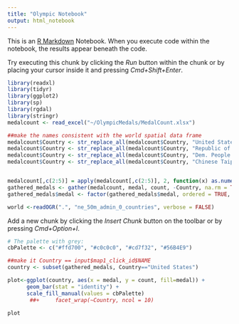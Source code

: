 ```yaml
---
title: "Olympic Notebook"
output: html_notebook
---
```


This is an [R Markdown](http://rmarkdown.rstudio.com) Notebook. When you execute code within the notebook, the results appear beneath the code. 

Try executing this chunk by clicking the *Run* button within the chunk or by placing your cursor inside it and pressing *Cmd+Shift+Enter*. 

```r
library(readxl)
library(tidyr)
library(ggplot2)
library(sp)
library(rgdal)
library(stringr)
medalcount <- read_excel("~/OlympicMedals/MedalCount.xlsx")

##make the names consistent with the world spatial data frame
medalcount$Country <- str_replace_all(medalcount$Country, "United States", "United States of America")
medalcount$Country <- str_replace_all(medalcount$Country, "Republic of Korea", "South Korea")
medalcount$Country <- str_replace_all(medalcount$Country, "Dem. People's Repub. of Korea", "North Korea")
medalcount$Country <- str_replace_all(medalcount$Country, "Chinese Taipei", "Taiwan")


medalcount[,c(2:5)] = apply(medalcount[,c(2:5)], 2, function(x) as.numeric(x))
gathered_medals <- gather(medalcount, medal, count, -Country, na.rm = TRUE)
gathered_medals$medal <- factor(gathered_medals$medal, ordered = TRUE, levels = c("Gold", "Silver", "Bronze", "Total"))

world <-readOGR(".", "ne_50m_admin_0_countries", verbose = FALSE)

```

Add a new chunk by clicking the *Insert Chunk* button on the toolbar or by pressing *Cmd+Option+I*.

```r
# The palette with grey:
cbPalette <- c("#ffd700", "#c0c0c0", "#cd7f32", "#56B4E9")

##make it Country == input$map1_click_id$NAME
country <- subset(gathered_medals, Country=="United States")

plot<-ggplot(country, aes(x = medal, y = count, fill=medal)) + 
      geom_bar(stat = "identity") + 
      scale_fill_manual(values = cbPalette)
       ##+     facet_wrap(~Country, ncol = 10)

plot
```

